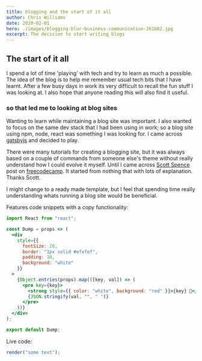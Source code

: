 ```yaml
---
title: blogging and the start of it all
author: Chris Williams
date: 2020-02-01
hero: ./images/blogging-blur-business-communication-261662.jpg
excerpt: The decision to start writing blogs
---
```


## The start of it all

I spend a lot of time 'playing' with tech and try to learn as much a possible. The idea of the blog is to help me
remember usual tech bits that I have learnt. After a few busy days in work its very difficult to recall
the fun stuff I was looking at. I also hope that anyone reading this will also find it useful.

### so that led me to looking at blog sites

Wanting to learn while maintaining a blog site was important. I also wanted to focus on the same dev stack that I
had been using in work; so a blog site using npm, node, react was something I was looking for. I came across
[gatsbyjs](https://www.gatsbyjs.org/) and decided to play.

There were many tutorials for creating a blogging site, but it was always based on a couple of commands from someone
else's theme without really understand how I could evolve it myself. Until I came across
[Scott Spence](https://scottspence.me/) post on
[freecodecamp](https://www.freecodecamp.org/news/build-a-developer-blog-from-scratch-with-gatsby-and-mdx/). It started
from nothing that with lots of explanation. Thanks Scott.

I might change to a ready made template, but I feel that spending time really understanding whats running a blog site would
be beneficial.

Features
code snippets with a copy functionality:

```jsx
import React from "react";

const Dump = props => (
  <div
    style={{
      fontSize: 20,
      border: "1px solid #efefef",
      padding: 10,
      background: "white"
    }}
  >
    {Object.entries(props).map(([key, val]) => (
      <pre key={key}>
        <strong style={{ color: "white", background: "red" }}>{key} 💩</strong>
        {JSON.stringify(val, "", " ")}
      </pre>
    ))}
  </div>
);

export default Dump;
```

Live code:

```jsx react-live
render("some text");
```
